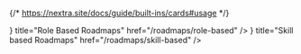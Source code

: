 {/* https://nextra.site/docs/guide/built-ins/cards#usage */}

<Cards>
  <Card
    icon={<GitPullRequest />}
    title="Role Based Roadmaps"
    href="/roadmaps/role-based"
  />
  <Card
    icon={<Milestone />}
    title="Skill based Roadmaps"
    href="/roadmaps/skill-based"
  />
</Cards>
